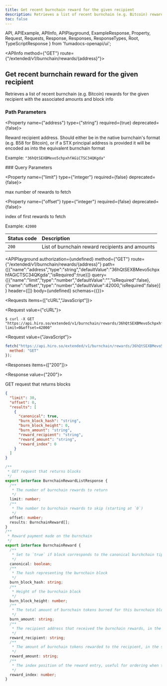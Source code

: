 ```yaml
---
title: Get recent burnchain reward for the given recipient
description: Retrieves a list of recent burnchain (e.g. Bitcoin) rewards for the given recipient with the associated amounts and block info.
toc: false
---
```


  API,
  APIExample,
  APIInfo,
  APIPlayground,
  ExampleResponse,
  Property,
  Request,
  Requests,
  Response,
  Responses,
  ResponseTypes,
  Root,
  TypeScriptResponse
} from 'fumadocs-openapi/ui';

<Root baseUrl="https://api.hiro.so">

<API>

<APIInfo method={"GET"} route={"/extended/v1/burnchain/rewards/{address}"}>

## Get recent burnchain reward for the given recipient

Retrieves a list of recent burnchain (e.g. Bitcoin) rewards for the given recipient with the associated amounts and block info
### Path Parameters

<Property name={"address"} type={"string"} required={true} deprecated={false}>

Reward recipient address. Should either be in the native burnchain's format (e.g. B58 for Bitcoin), or if a STX principal address is provided it will be encoded as into the equivalent burnchain format

<span>Example: `"36hQtSEXBMevo5chpxhfAGiCTSC34QKgda"`</span>

</Property>
### Query Parameters

<Property name={"limit"} type={"integer"} required={false} deprecated={false}>

max number of rewards to fetch

</Property>

<Property name={"offset"} type={"integer"} required={false} deprecated={false}>

index of first rewards to fetch

<span>Example: `42000`</span>

</Property>

| Status code | Description |
| :------ | :------ |
| `200` | List of burnchain reward recipients and amounts |

<APIPlayground authorization={undefined} method={"GET"} route={"/extended/v1/burnchain/rewards/{address}"} path={[{"name":"address","type":"string","defaultValue":"36hQtSEXBMevo5chpxhfAGiCTSC34QKgda","isRequired":true}]} query={[{"name":"limit","type":"number","defaultValue":"","isRequired":false},{"name":"offset","type":"number","defaultValue":42000,"isRequired":false}]} header={[]} body={undefined} schemas={{}}>

</APIPlayground>

</APIInfo>

<APIExample>

<Requests items={["cURL","JavaScript"]}>

<Request value={"cURL"}>

```terminal
$ curl -X GET "https://api.hiro.so/extended/v1/burnchain/rewards/36hQtSEXBMevo5chpxhfAGiCTSC34QKgda?limit=0&offset=42000"
```

</Request>

<Request value={"JavaScript"}>

```js
fetch("https://api.hiro.so/extended/v1/burnchain/rewards/36hQtSEXBMevo5chpxhfAGiCTSC34QKgda?limit=0&offset=42000", {
  method: "GET"
});
```

</Request>

</Requests>

<Responses items={["200"]}>

<Response value={"200"}>

GET request that returns blocks

<ResponseTypes>

<ExampleResponse>

```json
{
  "limit": 30,
  "offset": 0,
  "results": [
    {
      "canonical": true,
      "burn_block_hash": "string",
      "burn_block_height": 0,
      "burn_amount": "string",
      "reward_recipient": "string",
      "reward_amount": "string",
      "reward_index": 0
    }
  ]
}
```

</ExampleResponse>

<TypeScriptResponse>

```ts
/**
 * GET request that returns blocks
 */
export interface BurnchainRewardListResponse {
  /**
   * The number of burnchain rewards to return
   */
  limit: number;
  /**
   * The number to burnchain rewards to skip (starting at `0`)
   */
  offset: number;
  results: BurnchainReward[];
}
/**
 * Reward payment made on the burnchain
 */
export interface BurnchainReward {
  /**
   * Set to `true` if block corresponds to the canonical burchchain tip
   */
  canonical: boolean;
  /**
   * The hash representing the burnchain block
   */
  burn_block_hash: string;
  /**
   * Height of the burnchain block
   */
  burn_block_height: number;
  /**
   * The total amount of burnchain tokens burned for this burnchain block, in the smallest unit (e.g. satoshis for Bitcoin)
   */
  burn_amount: string;
  /**
   * The recipient address that received the burnchain rewards, in the format native to the burnchain (e.g. B58 encoded for Bitcoin)
   */
  reward_recipient: string;
  /**
   * The amount of burnchain tokens rewarded to the recipient, in the smallest unit (e.g. satoshis for Bitcoin)
   */
  reward_amount: string;
  /**
   * The index position of the reward entry, useful for ordering when there's more than one recipient per burnchain block
   */
  reward_index: number;
}
```

</TypeScriptResponse>

</ResponseTypes>

</Response>

</Responses>

</APIExample>

</API>

</Root>
